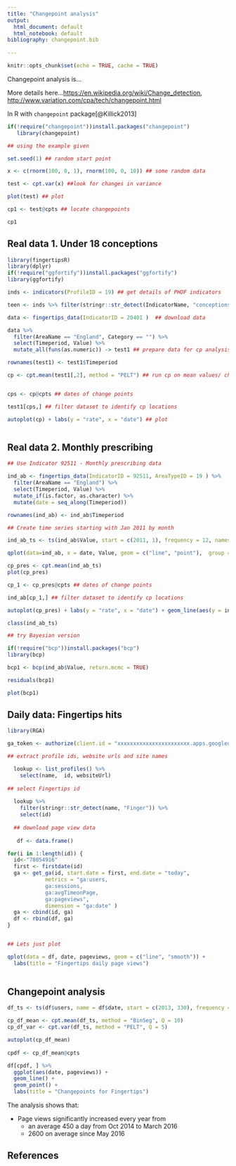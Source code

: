 ```yaml
---
title: "Changepoint analysis"
output:
  html_document: default
  html_notebook: default
bibliography: changepoint.bib  
  
---
```

```r
knitr::opts_chunk$set(echo = TRUE, cache = TRUE)
```

Changepoint analysis is...

More details here...<https://en.wikipedia.org/wiki/Change_detection>, <http://www.variation.com/cpa/tech/changepoint.html>

In R with `changepoint` package[@Killick2013]

```r
if(!require("changepoint"))install.packages("changepoint")
   library(changepoint)

## using the example given

set.seed(1) ## random start point

x <- c(rnorm(100, 0, 1), rnorm(100, 0, 10)) ## some random data

test <- cpt.var(x) ##look for changes in variance

plot(test) ## plot

cp1 <- test@cpts ## locate changepoints

cp1

```

## Real data 1. Under 18 conceptions

```r
library(fingertipsR)
library(dplyr)
if(!require("ggfortify"))install.packages("ggfortify")
library(ggfortify)

inds <- indicators(ProfileID = 19) ## get details of PHOF indicators

teen <- inds %>% filter(stringr::str_detect(IndicatorName, "conceptions")) ## identify the ID for conceptions data

data <- fingertips_data(IndicatorID = 20401 )  ## download data

data %>%
  filter(AreaName == "England", Category == "") %>%
  select(Timeperiod, Value) %>%
  mutate_all(funs(as.numeric)) -> test1 ## prepare data for cp analysis

rownames(test1) <- test1$Timeperiod

cp <- cpt.mean(test1[,2], method = "PELT") ## run cp on mean values/ choose PELT method


cps <- cp@cpts ## dates of change points

test1[cps,] ## filter dataset to identify cp locations

autoplot(cp) + labs(y = "rate", x = "date") ## plot



```

## Real data 2. Monthly prescribing

```r


## Use Indicator 92511 - Monthly prescribing data

ind_ab <- fingertips_data(IndicatorID = 92511, AreaTypeID = 19 ) %>%
  filter(AreaName == "England") %>%
  select(Timeperiod, Value) %>%
  mutate_if(is.factor, as.character) %>%
  mutate(date = seq_along(Timeperiod))

rownames(ind_ab) <- ind_ab$Timeperiod

## Create time series starting with Jan 2011 by month

ind_ab_ts <- ts(ind_ab$Value, start = c(2011, 1), frequency = 12, names = ind_ab$Timeperiod)

qplot(data=ind_ab, x = date, Value, geom = c("line", "point"),  group = 1) + theme(axis.text.x = element_text(angle = 45, hjust = 1))

cp_pres <- cpt.mean(ind_ab_ts)
plot(cp_pres)

cp_1 <- cp_pres@cpts ## dates of change points

ind_ab[cp_1,] ## filter dataset to identify cp locations

autoplot(cp_pres) + labs(y = "rate", x = "date") + geom_line(aes(y = ind_ab$Value)) ## plot

class(ind_ab_ts)

```

```r
## try Bayesian version

if(!require("bcp"))install.packages("bcp")
library(bcp)

bcp1 <- bcp(ind_ab$Value, return.mcmc = TRUE)

residuals(bcp1)

plot(bcp1)

```

## Daily data: Fingertips hits

```r
library(RGA)

ga_token <- authorize(client.id = "xxxxxxxxxxxxxxxxxxxxxxx.apps.googleusercontent.com", client.secret = "xxxxxxxxxxxxxxxx", cache = TRUE)

## extract profile ids, website urls and site names

  lookup <- list_profiles() %>%
    select(name,  id, websiteUrl)
  
## select Fingertips id
  
  lookup %>%
    filter(stringr::str_detect(name, "Finger")) %>%
    select(id)
  
  ## download page view data
  
   df <- data.frame()

for(i in 1:length(id)) {
  id<-"78054916"
  first <- firstdate(id)
  ga <- get_ga(id, start.date = first, end.date = "today",
            metrics = "ga:users,
            ga:sessions,
            ga:avgTimeonPage,
            ga:pageviews",
            dimension = "ga:date" )
  ga <- cbind(id, ga)
  df <- rbind(df, ga)
}


## Lets just plot

qplot(data = df, date, pageviews, geom = c("line", "smooth")) + 
  labs(title = "Fingertips daily page views")
   
```

## Changepoint analysis

```r
df_ts <- ts(df$users, name = df$date, start = c(2013, 330), frequency = 365.25)

cp_df_mean <- cpt.mean(df_ts, method = "BinSeg", Q = 10)
cp_df_var <- cpt.var(df_ts, method = "PELT", Q = 5)

autoplot(cp_df_mean)
 
cpdf <- cp_df_mean@cpts

df[cpdf, ] %>%
  ggplot(aes(date, pageviews)) +
  geom_line() +
  geom_point() +
  labs(title = "Changepoints for Fingertips")

```

The analysis shows that:

* Page views significantly increased every year from 
  + an average 450 a day from Oct 2014 to March 2016
  + 2600 on average since May 2016



## References

